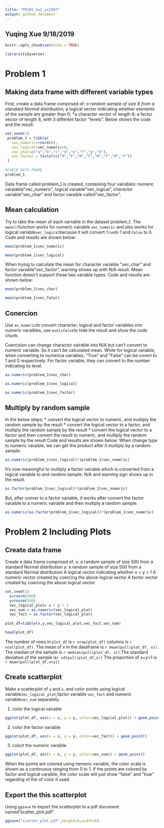 ```yaml
---
title: "P8105_hw1_yx2507"
output: github_document
---
```

## Yuqing Xue 9/18/2019

```r
knitr::opts_chunk$set(echo = TRUE)
```


```r

library(tidyverse)

```
# Problem 1

## Making data frame with different variable types

First, create a data frame comprised of: 
 *a random sample of size 8 from a standard Normal distribution; 
 *a logical vector indicating whether elements of the sample are greater than 0; 
 *a character vector of length 8; a factor vector of length 8, with 3 different factor “levels”. 
Below shows the code and the result:

```r
set.seed(1)
 problem_1 = tibble(
   vec_numeric=rnorm(8),
   vec_logical=vec_numeric>0,
   vec_char=c("a","b","c","d","e","f","g","h"),
   vec_factor = factor(c("M","F","M","F","M","F","M","F"))
 ) 
 
#CHECK DATA FRAME
problem_1

```
Data frame called problem_1 is created, containing four vairables: numeric varaiable"vec_numeric", logical variable"vec_logical", character variable"vec_char" and factor varaible called"vec_factor".

## Mean calculation
Try to take the mean of each varrable in the dataset problem_1. The `mean()`function works for numeric vairable `vec_numeric` and also works for logical variable`vec_logical`because it will convert `True`to 1 and `False ` to 0. Code and results are shown below:

```r
mean(problem_1$vec_numeric)

mean(problem_1$vec_logical)

```
When trying to calculate the mean for character variable "vec_char" and factor variable"vec_factor", warning shows up with N/A result. Mean function doesn't support these two variable types.
Code and results are shown below:

```r
mean(problem_1$vec_char)

mean(problem_1$vec_fator)
```

## Conercion
Use `as.numeric`to convert character, logical and factor variables into numeric varaibles, use `evel=false`to hide the result and show the code chunk.

Coercision can change charactor vairable into N/A but can't convert to numeric variable. So it can't be calculated mean. While for logical variable, when converting to numerica vairables, "True" and "False" can be covert to 1 and 0 respectively. For factor variable, they can convert to the number indicating its level.

```r
as.numeric(problem_1$vec_char)

as.numeric(problem_1$vec_logical)

as.numeric(problem_1$vec_factor)

```


## Multiply by random sample
In the below steps:
* convert the logical vector to numeric, and multiply the random sample by the result
* convert the logical vector to a factor, and multiply the random sample by the result
* convert the logical vector to a factor and then convert the result to numeric, and multiply the random sample by the result
Code and results are shown below:
When change type to numeric varaible, we can get the product after it multiply by a random sample:
```r
as.numeric(problem_1$vec_logical)*(problem_1$vec_numeric)
```
It's now meaningful to multiply a factor vairable which is converted from a logical variable to and random sample. N/A and warning sign shows up in the result.
```r
as.factor(problem_1$vec_logical)*(problem_1$vec_numeric)
```
But, after conver to a factor variable, it works after convert the factor varaible to a numeric vairable and then multiply a random sample.
```r
as.numeric(as.factor(problem_1$vec_logical))*(problem_1$vec_numeric)
```

# Problem 2 Including Plots

## Create data frame

Create a data frame comprised of:
x: a random sample of size 500 from a standard Normal distribution
y: a random sample of size 500 from a standard Normal distribution
A logical vector indicating whether x + y > 1
A numeric vector created by coercing the above logical vector
A factor vector created by coercing the above logical vector

```r
set.seed(1)
  x=rnorm(500)
  y=rnorm(500)
  vec_logical_plot= x + y > 1
  vec_num = as.numeric(vec_logical_plot)
  vec_fact = as.factor(vec_logical_plot)
  
plot_df=tibble(x,y,vec_logical_plot,vec_fact,vec_num)

head(plot_df)

```

The number of rows in `plot_df` is `r nrow(plot_df)` columns is `r ncol(plot_df)`. The mean of x in the dataframe is `r mean(pull(plot_df, x))`. The median of the sample is `r median(pull(plot_df, x))`.The standard deviation of the sample is`r sd(pull(plot_df,x))` The proportion of x+y>1 is `r mean(pull(plot_df,x+y))`

## Create scatterplot

Make a scatterplot of `y` and `x`, and color points using logical variable`vec_logical_plot`,factor variable `vec_fact ` and numeric variable` vec_num` separately.

1. color the logical vairable
```r
ggplot(plot_df, aes(x = x, y = y, color=vec_logical_plot)) + geom_point()

```

2. color the factor variable
```r
ggplot(plot_df, aes(x = x, y = y, color=vec_fact)) + geom_point()
```

3. colort the numeric varaible
```r
ggplot(plot_df, aes(x = x, y = y, color=vec_num)) + geom_point()
```

When the points are colored using nemeric variable, the color scale is shown as a continuous ranging from 0 to 1. If the points are colored by factor and logical varaible, the color scale will just show "false" and "true" regarding of the of color it used.

## Export the this scatterplot

Using `ggsave` to export the scatterplot to a pdf document named"scatter_plot.pdf".

```r
ggsave("scatter_plot.pdf",height=4,width=6)

```


